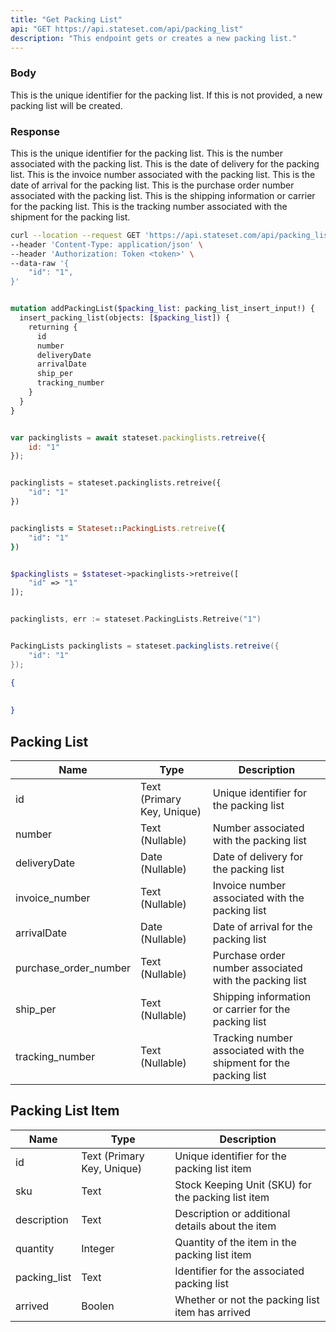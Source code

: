 ```yaml
---
title: "Get Packing List"
api: "GET https://api.stateset.com/api/packing_list"
description: "This endpoint gets or creates a new packing list."
---
```


### Body

<ParamField body="id" type="string">
  This is the unique identifier for the packing list. If this is not provided, a new packing list will be created.
</ParamField>


### Response

<ResponseField body="id" type="string">
  This is the unique identifier for the packing list.
</ResponseField>

<ResponseField body="number" type="string">
  This is the number associated with the packing list.
</ResponseField>

<ResponseField body="deliveryDate" type="string">
  This is the date of delivery for the packing list.
</ResponseField>

<ResponseField body="invoice_number" type="string">
  This is the invoice number associated with the packing list.
</ResponseField>

<ResponseField body="arrivalDate" type="string">
  This is the date of arrival for the packing list.
</ResponseField>

<ResponseField body="purchase_order_number" type="string">
  This is the purchase order number associated with the packing list.
</ResponseField>

<ResponseField body="ship_per" type="string">
  This is the shipping information or carrier for the packing list.
</ResponseField>

<ResponseField body="tracking_number" type="string">
  This is the tracking number associated with the shipment for the packing list.
</ResponseField>

<RequestExample>

```bash cURL
curl --location --request GET 'https://api.stateset.com/api/packing_list' \
--header 'Content-Type: application/json' \
--header 'Authorization: Token <token>' \
--data-raw '{
    "id": "1",
}'
```

```graphQL GraphQL

mutation addPackingList($packing_list: packing_list_insert_input!) {
  insert_packing_list(objects: [$packing_list]) {
    returning {
      id
      number
      deliveryDate
      arrivalDate
      ship_per
      tracking_number
    }
  }
}

```

```javascript Node.js

var packinglists = await stateset.packinglists.retreive({
    id: "1"
});

```

```python Python

packinglists = stateset.packinglists.retreive({
    "id": "1"
})

```

```ruby Ruby

packinglists = Stateset::PackingLists.retreive({
    "id": "1"
})

```

```php PHP

$packinglists = $stateset->packinglists->retreive([
    "id" => "1"
]);

```

```go Go

packinglists, err := stateset.PackingLists.Retreive("1")

```

```java Java

PackingLists packinglists = stateset.packinglists.retreive({
    "id": "1"
});

```


</RequestExample>

<ResponseExample>

```json Response
{
    
  
}
```

</ResponseExample>

## Packing List

| Name                    | Type                       | Description                                                       |
| ----------------------- | -------------------------- | ----------------------------------------------------------------- |
| id                      | Text (Primary Key, Unique) | Unique identifier for the packing list                            |
| number                  | Text (Nullable)            | Number associated with the packing list                           |
| deliveryDate            | Date (Nullable)            | Date of delivery for the packing list                             |
| invoice\_number         | Text (Nullable)            | Invoice number associated with the packing list                   |
| arrivalDate             | Date (Nullable)            | Date of arrival for the packing list                              |
| purchase\_order\_number | Text (Nullable)            | Purchase order number associated with the packing list            |
| ship\_per               | Text (Nullable)            | Shipping information or carrier for the packing list              |
| tracking\_number        | Text (Nullable)            | Tracking number associated with the shipment for the packing list |


## Packing List Item

| Name          | Type                       | Description                                        |
| ------------- | -------------------------- | -------------------------------------------------- |
| id            | Text (Primary Key, Unique) | Unique identifier for the packing list item        |
| sku           | Text                       | Stock Keeping Unit (SKU) for the packing list item |
| description   | Text                       | Description or additional details about the item   |
| quantity      | Integer                    | Quantity of the item in the packing list item      |
| packing\_list | Text                       | Identifier for the associated packing list         |
| arrived       | Boolen                     | Whether or not the packing list item has arrived   |